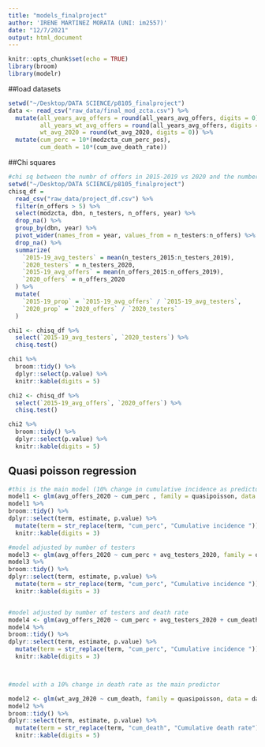 ```yaml
---
title: "models_finalproject"
author: 'IRENE MARTINEZ MORATA (UNI: im2557)'
date: "12/7/2021"
output: html_document
---
```


```r
knitr::opts_chunk$set(echo = TRUE)
library(broom)
library(modelr)
```
##load datasets

```r
setwd("~/Desktop/DATA SCIENCE/p8105_finalproject")
data <- read_csv("raw_data/final_mod_zcta.csv") %>% 
  mutate(all_years_avg_offers = round(all_years_avg_offers, digits = 0), 
         all_years_wt_avg_offers = round(all_years_avg_offers, digits = 0),
         wt_avg_2020 = round(wt_avg_2020, digits = 0)) %>% 
  mutate(cum_perc = 10*(modzcta_cum_perc_pos),
         cum_death = 10*(cum_ave_death_rate))
```

##Chi squares

```r
#chi sq between the numbr of offers in 2015-2019 vs 2020 and the number of testers 2015-2019 vs 2020
setwd("~/Desktop/DATA SCIENCE/p8105_finalproject")
chisq_df =
  read_csv("raw_data/project_df.csv") %>%
  filter(n_offers > 5) %>% 
  select(modzcta, dbn, n_testers, n_offers, year) %>%
  drop_na() %>% 
  group_by(dbn, year) %>% 
  pivot_wider(names_from = year, values_from = n_testers:n_offers) %>%
  drop_na() %>% 
  summarize(
    `2015-19_avg_testers` = mean(n_testers_2015:n_testers_2019),
    `2020_testers` = n_testers_2020,
    `2015-19_avg_offers` = mean(n_offers_2015:n_offers_2019),
    `2020_offers` = n_offers_2020
  ) %>% 
  mutate(
    `2015-19_prop` = `2015-19_avg_offers` / `2015-19_avg_testers`,
    `2020_prop` = `2020_offers` / `2020_testers`
  )

chi1 <- chisq_df %>% 
  select(`2015-19_avg_testers`, `2020_testers`) %>% 
  chisq.test() 

chi1 %>% 
  broom::tidy() %>% 
  dplyr::select(p.value) %>% 
  knitr::kable(digits = 5)

chi2 <- chisq_df %>% 
  select(`2015-19_avg_offers`, `2020_offers`) %>% 
  chisq.test() 

chi2 %>% 
  broom::tidy() %>% 
  dplyr::select(p.value) %>% 
  knitr::kable(digits = 5)

```



## Quasi poisson regression

```r

#this is the main model (10% change in cumulative incidence as predictor)
model1 <- glm(avg_offers_2020 ~ cum_perc , family = quasipoisson, data = data)
model1 %>% 
broom::tidy() %>% 
dplyr::select(term, estimate, p.value) %>% 
  mutate(term = str_replace(term, "cum_perc", "Cumulative incidence ")) %>% 
  knitr::kable(digits = 3)

#model adjusted by number of testers
model3 <- glm(avg_offers_2020 ~ cum_perc + avg_testers_2020, family = quasipoisson, data = data)
model3 %>% 
broom::tidy() %>% 
dplyr::select(term, estimate, p.value) %>% 
  mutate(term = str_replace(term, "cum_perc", "Cumulative incidence ")) %>% 
  knitr::kable(digits = 3)


#model adjusted by number of testers and death rate
model4 <- glm(avg_offers_2020 ~ cum_perc + avg_testers_2020 + cum_death, family = quasipoisson, data = data)
model4 %>% 
broom::tidy() %>% 
dplyr::select(term, estimate, p.value) %>% 
  mutate(term = str_replace(term, "cum_perc", "Cumulative incidence ")) %>% 
  knitr::kable(digits = 3)



#model with a 10% change in death rate as the main predictor

model2 <- glm(wt_avg_2020 ~ cum_death, family = quasipoisson, data = data)
model2 %>% 
broom::tidy() %>% 
dplyr::select(term, estimate, p.value) %>% 
  mutate(term = str_replace(term, "cum_death", "Cumulative death rate")) %>% 
  knitr::kable(digits = 5)

```
